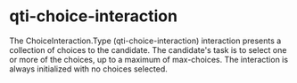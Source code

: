 

<Meta of={StylesheetStories} />

# qti-choice-interaction

The ChoiceInteraction.Type (qti-choice-interaction) interaction presents a collection of choices to the candidate. The candidate's task is to select one or more of the choices, up to a maximum of max-choices. The interaction is always initialized with no choices selected.

<Canvas of={StylesheetStories.Interaction} />

<Canvas of={StylesheetStories.Sizes} />

<Canvas of={StylesheetStories.Formula} />

